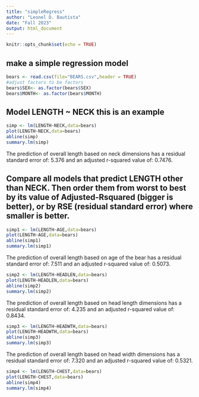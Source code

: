 ```yaml
---
title: "simpleRegress"
author: "Leonel D. Bautista"
date: "Fall 2023"
output: html_document
---
```


```r
knitr::opts_chunk$set(echo = TRUE)
```

## make a simple regression model

```r
bears <- read.csv(file="BEARS.csv",header = TRUE)
#adjust factors to be factors
bears$SEX<- as.factor(bears$SEX)
bears$MONTH<- as.factor(bears$MONTH)
```

## Model LENGTH ~ NECK  this is an example  

```r
simp <- lm(LENGTH~NECK,data=bears)
plot(LENGTH~NECK,data=bears)
abline(simp)
summary.lm(simp)
```

The prediction of overall length based on neck dimensions has a residual standard error of: 5.376 and an adjusted r-squared value of: 0.7476.   

## Compare all models that predict LENGTH other than NECK. Then order them from worst to best by its value of Adjusted-Rsquared (bigger is better), or by RSE (residual standard error) where smaller is better. 

```r
simp1 <- lm(LENGTH~AGE,data=bears)
plot(LENGTH~AGE,data=bears)
abline(simp1)
summary.lm(simp1)
```  

The prediction of overall length based on age of the bear has a residual standard error of: 7.511 and an adjusted r-squared value of: 0.5073.   

```r
simp2 <- lm(LENGTH~HEADLEN,data=bears)
plot(LENGTH~HEADLEN,data=bears)
abline(simp2)
summary.lm(simp2)
```   

The prediction of overall length based on head length dimensions has a residual standard error of: 4.235 and an adjusted r-squared value of: 0.8434.   

```r
simp3 <- lm(LENGTH~HEADWTH,data=bears)
plot(LENGTH~HEADWTH,data=bears)
abline(simp3)
summary.lm(simp3)
```   

The prediction of overall length based on head width dimensions has a residual standard error of: 7.320 and an adjusted r-squared value of: 0.5321.   

```r
simp4 <- lm(LENGTH~CHEST,data=bears)
plot(LENGTH~CHEST,data=bears)
abline(simp4)
summary.lm(simp4)
```  
